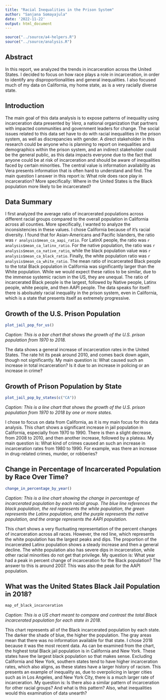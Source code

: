 ```yaml
---
title: "Racial Inequalities in the Prison System"
author: "Sanjana Somayajula"
date: '2022-11-22'
output: html_document
---
```


```r
source("../source/a4-helpers.R")
source("../source/analysis.R")
```

## Abstract

In this report, we analyzed the trends in incarceration across the United States. I decided to focus on how race plays a role in incarceration, in order to identify any disproportionalities and general inequalities. I also focused much of my data on California, my home state, as is a very racially diverse state.

## Introduction

The main goal of this data analysis is to expose patterns of inequality using incarceration data presented by *Vera*, a national organization that partners with impacted communities and government leaders for change. The social issues related to this data set have to do with racial inequalities in the prison system, as well as discrepancies with gender. A direct stakeholder in this research could be anyone who is planning to report on inequalities and demographics within the prison system, and an indirect stakeholder could be the general public, as this data impacts everyone due to the fact that anyone could be at risk of incarceration and should be aware of inequalities faced by certain minorities. The central value is information availability as Vera presents information that is often hard to understand and find. The main question I answer in this report is: What role does race play in incarceration? More specifically: Where in the United States is the Black population more likely to be incarcerated?

## Data Summary

I first analyzed the average ratio of incarcerated populations across different racial groups compared to the overall population in California across all counties. More specifically, I wanted to analyze the inconsistencies in these values. I chose California because of it's racial diversity. I found that for Asian-Americans and Pacific Islanders, the ratio was `r analysis$mean_ca_aapi_ratio`. For LatinX people, the ratio was `r analysis$mean_ca_latinx_ratio`. For the native population, the ratio was `r analysis$mean_ca_native_ratio`, while the black population value was `r analysis$mean_ca_black_ratio`. Finally, the white population ratio was `r analysis$mean_ca_white_ratio`. The mean ratio of incarcerated Black people to the total Black population in California was significantly larger than the White population. While we would expect these ratios to be similar, due to the immense systemic racism in the US, they are unequal. The ratio of incarcerated Black people is the largest, followed by Native people, Latinx people, white people, and then AAPI people. The data speaks for itself: there is abolsutely racial inequality in the prison system, even in California, which is a state that presents itself as extremely progressive.

## Growth of the U.S. Prison Population

```r
plot_jail_pop_for_us()
```

*Caption: This is a bar chart that shows the growth of the U.S. prison population from 1970 to 2018.*

The data shows a general increase of incarceration rates in the United States. The rate hit its peak around 2010, and comes back down again, though not significantly. My main question is: What caused such an increase in total incarceration? Is it due to an increase in policing or an increase in crime?

## Growth of Prison Population by State

```r
plot_jail_pop_by_states(c("CA"))
```

*Caption: This is a line chart that shows the growth of the U.S. prison population from 1970 to 2018 by one or more states.*

I chose to focus on data from California, as it is my main focus for this data analysis. This chart shows a significant increase in jail population in California, especially from 1970 to 1990. There is then a slight decrease, from 2008 to 2010, and then another increase, followed by a plateau. My main question is: What kind of crimes caused an such an increase in incarceration rates from 1980 to 1990. For example, was there an increase in drug-related crimes, murder, or robberies?

## Change in Percentage of Incarcerated Population by Race Over Time?

```r
change_in_percentage_by_year()
```

*Caption: This is a line chart showing the change in percentage of incarcerated population by each racial group. The blue line references the black population, the red represents the white population, the green represents the Latinx population, and the purple represents the native population, and the orange represents the AAPI population.*

This chart shows a very fluctuating representation of the percent changes of incarceration across all races. However, the red line, which represents the white population has the largest peaks and dips. The proportion of the incarcerated Latinx population shows a steady increase and then a general decline. The white population also has severe dips in incarceration, while other racial minorities do not get that privilege. My question is: What year had a peak in percent change of incarceration for the Black population? The answer to this is around 2007. This was also the peak for the AAPI population.

## What was the United States Black Jail Population in 2018?

```r
map_of_black_incarceration
```

*Caption: This is a US chart meant to compare and contrast the total Black incarcerated population for each state in 2018.*

This chart represents all of the Black incarcerated population by each state. The darker the shade of blue, the higher the population. The gray areas mean that there was no information available for that state. I chose 2018 because it was the most recent data. As can be examined from the chart, the highest total Black jail population is in California and New York. These states have the largest black population so that makes sense. Excluding California and New York, southern states tend to have higher incarceration rates, which also aligns, as these states have a larger history of racism. This presents an example of inequality as, due to overpolicing in larger cities such as in Los Angeles, and New York City, there is a much larger rate of incarceration. My question is: Is there also a similar pattern of incarceration for other racial groups? And what is this pattern? Also, what inequalities would this examination of data unearth?
